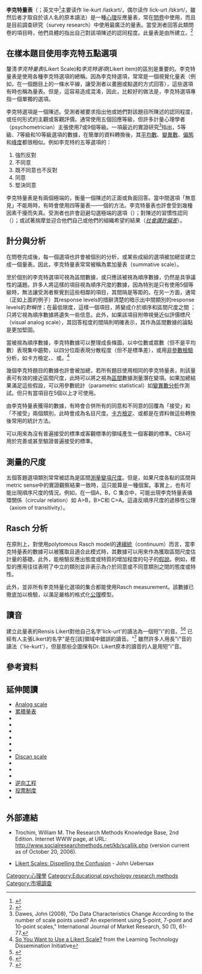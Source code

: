 '''李克特量表'''（{{lang-en|Likert scale}}；英文中<ref>{{cite web |last=Wuensch |first=Karl L. |url=http://core.ecu.edu/psyc/wuenschk/StatHelp/Likert.htm |title=What is a Likert Scale? and How Do You Pronounce 'Likert?' |publisher=East Carolina University |date=October 4, 2005 |accessdate=April 30, 2009 |archive-date=2011-07-13 |archive-url=https://web.archive.org/web/20110713033702/http://core.ecu.edu/psyc/wuenschk/stathelp/Likert.htm |dead-url=no }}</ref>主要读作 lie-kurt /laɪkɜrt/，偶尔读作 lick-urt /lɪkɜrt/，雖然后者才取自於该人名的原本讀法）是一種[[心理學|心理]]反應量表，常在[[問卷調查|問卷]]中使用，而且是目前調查研究（survey research）中使用最廣泛的量表。當受測者回答此類問卷的項目時，他們具體的指出自己對該項陳述的認同程度。此量表是由{{link-en|倫西斯·李克特|Rensis Likert}}所建立。<ref>
{{Citation
  | last = Likert
  | first = Rensis
  | author-link = Rensis Likert
  | title = A Technique for the Measurement of Attitudes
  | journal = Archives of Psychology
  | volume = 140
  | pages = pp. 1-55
  | year = 1932 }}</ref>

== 在樣本題目使用李克特五點選項 ==

釐清''李克特量表''(Likert Scale)和''李克特選項''(Likert item)的區別是重要的。李克特量表是使用各種李克特選項的總稱。因為李克特選項，常常是一個視覺化量表（例如，在一個題目上的一條水平線，讓受測者以畫圈或點選的方式回答），這些選項有時也稱為量表。但是，這容易造成混淆，因此，比較好的做法是，李克特選項專指一個單獨的選項。

李克特選項是一個陳述。受測者被要求指出他或她們對該題目所陳述的認同程度，或任何形式的主觀或客觀評價。通常使用五個回應等級，但許多計量心理學者（psychometrician）主張使用7或9個等級。一項最近的實證研究<ref>Dawes, John (2008), "Do Data Characteristics Change According to the number of scale points used?  An experiment using 5-point, 7-point and 10-point scales," International Journal of Market Research, 50 (1), 61-77.</ref>指出，5等級、7等級和10等級選項的數據，在簡單的資料轉換後，其[[平均數|平均數]]、[[變異數|變異數]]、[[偏態|偏態]]和[[峰度|峰度]]都很相似。例如李克特的五等選項的：

#強烈反對 
#不同意 
#既不同意也不反對 
#同意 
#堅決同意 

李克特量表是有兩個極端的{{tsl|en|Scale (social sciences)|量表 (社会科学)|量化方法}}，衡量一個陳述的正面或負面回答。當中間選項「無意見」不能用時，有時會使用四等量表──一個{{tsl|en|forced choice|強迫選擇}}的方法。李克特量表也許會受到幾種因素干擾而失真。受測者也許會迴避勾選極端的選項（''{{link-en|趨中傾向的偏差|central tendency bias}}''）；對陳述的習慣性認同（''{{link-en|慣性偏差|acquiescence bias}}''）；或試著揣摩並迎合他們自己或他們的組織希望的結果（''[[社會期許誤差|社會讚許偏差]]''）。

==計分與分析==
在問卷完成後，每一個選項也許會被個別的分析，或某些成組的選項被加總並建立成一個量表。因此，李克特量表常常被稱為累加量表（summative scale）。

至於個別的李克特選項可視為區間數據，或只應該被視為順序數據，仍然是具爭議性的議題。許多人將這樣的項目視為順序尺度的數據，因為特別是只有使用5個等級時，無法讓受測者察覺到這些相鄰的項目，其間隔是等距的。在另一方面，通常（正如上面的例子）其response levels的措辭清楚的暗示出中間類別的response levels的''對稱性''；在最低限度，這樣一個項目，將變成介於順序和區間尺度之間 ；只將它視為順序數據將遺失一些信息。此外，如果該項目附帶視覺近似評價標尺（visual analog scale），其回答程度的間隔則明確表示，其作為區間數據的論點是更加堅固。

當被視為順序數據，李克特數據可以整理成長條圖，以中位數或眾數（但不是平均數）表現集中趨勢，以四分位距表現分散程度（但不是標準差），或用[[非參數檢驗|非參數檢驗]]分析，如卡方檢定、{{link-en|曼-惠特尼檢驗|Mann-Whitney test}}、{{tsl|en|Wilcoxon signed-rank test|威尔克科逊检验}}或{{link-en|克拉斯卡-瓦立斯檢定|Kruskal-Wallis test}}。<ref name="stats">[http://www.icbl.hw.ac.uk/ltdi/cookbook/info_likert_scale/index.html So You Want to Use a Likert Scale?] {{Wayback|url=http://www.icbl.hw.ac.uk/ltdi/cookbook/info_likert_scale/index.html |date=20181025003142 }} from the Learning Technology Dissemination Initiative</ref>

幾個李克特題目的數據也許會被加總，若所有題目使用相同的李克特量表，則該量表可有效的接近區間尺度，此時可以將之視為[[測量尺度|區間]]數據測量潛在變項。如果加總結果滿足這些假設，可以用參數統計（parametric statistical）如[[變異數分析|變異數分析]]作測試。但只有當項目在5個以上才可使用。

由李克特量表獲得的數據，有時會合併所有的同意和不同意的回覆為「接受」和「不接受」兩個類別，此時會成為名目尺度。[[卡方分佈|卡方檢定]]、{{link-en|科克倫定理|Cochran's theorem}}或{{link-en|麥尼檢定|McNemar-Test}}都是在資料做這些轉換後常用的統計方法。

{{tsl|en|Consensus based assessment (CBA)|Consensus based assessment (CBA)}} 可以用來為沒有普遍接受的標準或客觀標準的領域產生一個客觀的標準。CBA可用於完善或甚至驗證普遍接受的標準。

== 測量的尺度 ==
五個答題選項類別常常被認為是區間[[測量變項尺度|測量變項尺度]]。但是，如果尺度各點的區間與metric sense中的實證觀察結果一致時，這只能算是一種個案。事實上，也有可能出現順序尺度的情況。例如，在一個A，B，C 集合中，可能出現李克特量表循環關係（circular relation）如 A>B，B>C和 C>A。這違反順序尺度的遞移性公理（axiom of transitivity）。

== Rasch 分析 ==
在原則上，對使用polytomous Rasch model的[[連續統假設|連續統]]（continuum）而言，當李克特量表的數據可以被獲取且適合此模式時，其數據可以用來作為獲取區間尺度估計量的基礎。此外，{{tsl|en|polytomous Rasch model|polytomous Rasch mode}}能檢驗反應出態度或特質的增加程度的句子的[[假說|假說]]。例如，模型的應用往往表明了中立的類別並非表示為介於同意或不同意類別之間的態度或特性。

此外，並非所有李克特量化選項的集合都能使用Rasch measurement。該數據已徹底加以檢驗，以滿足嚴格的格式化[[公理|公理]]模型。

== 讀音 ==

建立此量表的Rensis Likert對他自己名字'lick-urt'的讀法為一個短"i"的音。<ref>{{cite book | first=Earl R. | last=Babbie |  year=2005 | title=The Basics of Social Research | url=https://archive.org/details/basicsofsocialre0003babb | pages=p. 174 | publisher = Thomson Wadsworth | isbn=0534630367}}
</ref><ref>{{cite book 
  | last = Meyers
  | first = Lawrence S.
  | coauthors = Anthony Guarino, Glenn Gamst
  | title = Applied Multivariate Research: Design and Interpretation 
  | publisher = Sage Publications Inc
  | year = 2005
  | pages = p. 20
  | isbn = 1412904129 }}</ref>  已經有人主張Likert的名字"是在[該]領域中錯誤的讀音。"<ref>{{cite book 
  | last = Latham
  | first = Gary P.
  | title = Work Motivation: History, Theory, Research, And Practice  
  | publisher = Sage Publications Inc
  | year = 2006
  | pages = p. 15
  | isbn = 0761920188 }}</ref> 雖然許多人用長"i"音的讀法（'lie-kurt'），但是那些企圖保有Dr. Likert原本的讀音的人是用短"i"音。

== 參考資料 ==
{{reflist}}

== 延伸閱讀 ==
*[[Analog_scale|Analog scale]]
*[[累積量表|累積量表]]
*{{tsl|en|Ipsative||Ipsative}}
*{{tsl|en|Phrase completions||Phrase completion scales}} 
*{{tsl|en|Thurstone scale||Thurstone scale}}
*{{tsl|en|Mokken scale||Mokken scale}}
*{{tsl|en|Bogardus Social Distance Scale||Bogardus Social Distance Scale}}
*{{tsl|en|F-scale||F-scale}}
*[[Discan_scale|Discan scale]]
*{{tsl|en|Diamond of opposites||Diamond of opposites}}
*{{tsl|en|Rating scale||Rating scale}}
*{{tsl|en|Rating sites||Rating sites}}
*[[逆向工程|逆向工程]]
*[[投票制度|投票制度]]
*{{tsl|en|Consensus based assessment (CBA)||Consensus based assessment (CBA)}}

== 外部連結 ==

* Trochim, William M. The Research Methods Knowledge Base, 2nd Edition. Internet WWW page, at URL: http://www.socialresearchmethods.net/kb/scallik.php {{Wayback|url=http://www.socialresearchmethods.net/kb/scallik.php |date=20191218175801 }}  (version current as of October 20, 2006).

*[http://www.john-uebersax.com/stat/likert.htm Likert Scales: Dispelling the Confusion] {{Wayback|url=http://www.john-uebersax.com/stat/likert.htm |date=20200220013004 }} - John Uebersax

[[Category:心理學|Category:心理學]]
[[Category:Educational_psychology_research_methods|Category:Educational psychology research methods]]
[[Category:市場調查|Category:市場調查]]